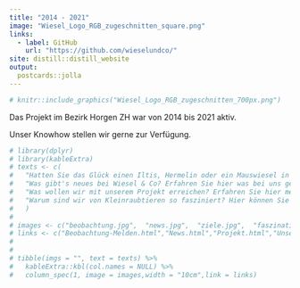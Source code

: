 ```yaml
---
title: "2014 - 2021"
image: "Wiesel_Logo_RGB_zugeschnitten_square.png"
links:
  - label: GitHub
    url: "https://github.com/wieselundco/"
site: distill::distill_website
output:
  postcards::jolla
---
```


```r
# knitr::include_graphics("Wiesel_Logo_RGB_zugeschnitten_700px.png")
```


Das Projekt im Bezirk Horgen ZH war von 2014 bis 2021 aktiv.


Unser Knowhow stellen wir gerne zur Verfügung.

```r
# library(dplyr)
# library(kableExtra)
# texts <- c(
#   "Hatten Sie das Glück einen Iltis, Hermelin oder ein Mauswiesel in seiner natürlichen Umgebung zu beobachten? Dann Melden Sie uns ihre Sichtung!",
#   "Was gibt's neues bei Wiesel & Co? Erfahren Sie hier was bei uns gerade so läuft",
#   "Was wollen wir mit unserem Projekt erreichen? Erfahren Sie hier mehr über unsere Ziele",
#   "Warum sind wir von Kleinraubtieren so fasziniert? Hier können Sie mehr über diese spannenden Tierarten lernen!"
#   )
# 
# images <- c("beobachtung.jpg",  "news.jpg",  "ziele.jpg",  "faszination.jpg")
# links <- c("Beobachtung-Melden.html","News.html","Projekt.html","Unsere-Zielarten.html")
# 
# 
# tibble(imgs = "", text = texts) %>%
#   kableExtra::kbl(col.names = NULL) %>%
#   column_spec(1, image = images,width = "10cm",link = links) 
```

